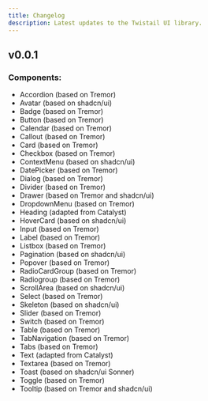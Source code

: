 ```yaml
---
title: Changelog
description: Latest updates to the Twistail UI library.
---
```


## v0.0.1

### Components:

- Accordion (based on Tremor)
- Avatar (based on shadcn/ui)
- Badge (based on Tremor)
- Button (based on Tremor)
- Calendar (based on Tremor)
- Callout (based on Tremor)
- Card (based on Tremor)
- Checkbox (based on Tremor)
- ContextMenu (based on shadcn/ui)
- DatePicker (based on Tremor)
- Dialog (based on Tremor)
- Divider (based on Tremor)
- Drawer (based on Tremor and shadcn/ui)
- DropdownMenu (based on Tremor)
- Heading (adapted from Catalyst)
- HoverCard (based on shadcn/ui)
- Input (based on Tremor)
- Label (based on Tremor)
- Listbox (based on Tremor)
- Pagination (based on shadcn/ui)
- Popover (based on Tremor)
- RadioCardGroup (based on Tremor)
- Radiogroup (based on Tremor)
- ScrollArea (based on shadcn/ui)
- Select (based on Tremor)
- Skeleton (based on shadcn/ui)
- Slider (based on Tremor)
- Switch (based on Tremor)
- Table (based on Tremor)
- TabNavigation (based on Tremor)
- Tabs (based on Tremor)
- Text (adapted from Catalyst)
- Textarea (based on Tremor)
- Toast (based on shadcn/ui Sonner)
- Toggle (based on Tremor)
- Tooltip (based on Tremor and shadcn/ui)
